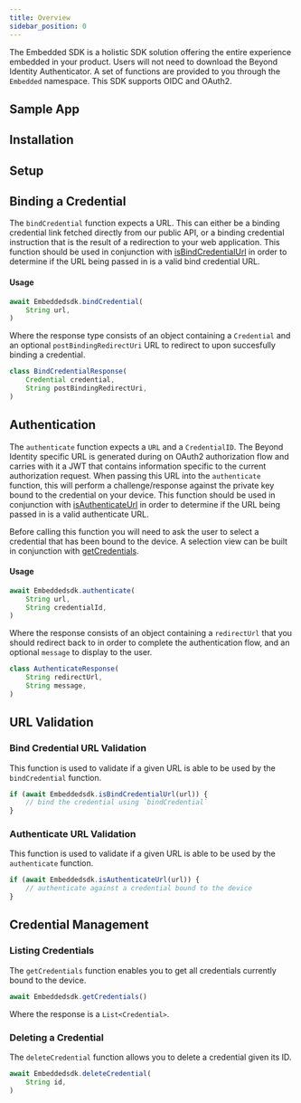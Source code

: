 ```yaml
---
title: Overview
sidebar_position: 0
---
```



The Embedded SDK is a holistic SDK solution offering the entire experience embedded in your product. Users will not need to download the Beyond Identity Authenticator. A set of functions are provided to you through the `Embedded` namespace. This SDK supports OIDC and OAuth2.

## Sample App

<SampleAppFlutter/>

## Installation

<InstallationFlutter/>

## Setup

<SetupFlutter/>

## Binding a Credential

The `bindCredential` function expects a URL. This can either be a binding credential link fetched directly from our public API, or a binding credential instruction that is the result of a redirection to your web application. This function should be used in conjunction with [isBindCredentialUrl](#bind-credential-url-validation) in order to determine if the URL being passed in is a valid bind credential URL.

#### Usage

```javascript
await Embeddedsdk.bindCredential(
    String url,
)
```

Where the response type consists of an object containing a `Credential` and an optional `postBindingRedirectUri` URL to redirect to upon succesfully binding a credential.

```javascript
class BindCredentialResponse(
    Credential credential,
    String postBindingRedirectUri,
)
```

## Authentication

The `authenticate` function expects a `URL` and a `CredentialID`. The Beyond Identity specific URL is generated during on OAuth2 authorization flow and carries with it a JWT that contains information specific to the current authorization request. When passing this URL into the `authenticate` function, this will perform a challenge/response against the private key bound to the credential on your device. This function should be used in conjunction with [isAuthenticateUrl](#authenticate-url-validation) in order to determine if the URL being passed in is a valid authenticate URL.

Before calling this function you will need to ask the user to select a credential that has been bound to the device. A selection view can be built in conjunction with [getCredentials](#listing-credentials).

#### Usage

```javascript
await Embeddedsdk.authenticate(
    String url,
    String credentialId,
)
```

Where the response consists of an object containing a `redirectUrl` that you should redirect back to in order to complete the authentication flow, and an optional `message` to display to the user.

```javascript
class AuthenticateResponse(
    String redirectUrl,
    String message,
)
```

## URL Validation

### Bind Credential URL Validation

This function is used to validate if a given URL is able to be used by the `bindCredential` function.

```javascript
if (await Embeddedsdk.isBindCredentialUrl(url)) {
    // bind the credential using `bindCredential`
}
```

### Authenticate URL Validation

This function is used to validate if a given URL is able to be used by the `authenticate` function.

```javascript
if (await Embeddedsdk.isAuthenticateUrl(url)) {
    // authenticate against a credential bound to the device
}
```

## Credential Management

### Listing Credentials

The `getCredentials` function enables you to get all credentials currently bound to the device.

```javascript
await Embeddedsdk.getCredentials()
```

Where the response is a `List<Credential>`.

### Deleting a Credential

The `deleteCredential` function allows you to delete a credential given its ID.

```javascript
await Embeddedsdk.deleteCredential(
    String id,
)
```